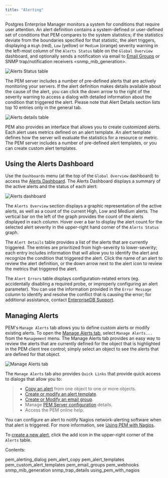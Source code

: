 ```yaml
---
title: "Alerting"
---
```


<div id="pem_alerting" class="registered_link"></div>


Postgres Enterprise Manager monitors a system for conditions that require user attention. An alert definition contains a system-defined or user-defined set of conditions that PEM compares to the system statistics; if the statistics deviate from the boundaries specified for that statistic, the alert triggers, displaying a `High` (red), `Low` (yellow) or `Medium` (orange) severity warning in the left-most column of the `Alerts Status` table on the `Global Overview` dashboard, and optionally sends a notification via email to [Email Groups](../04_toc_pem_features/09_pem_alerting/#pem_email_groups) or <span class="title-ref">SNMP trap/notification receivers &lt;snmp\_mib\_generation&gt;</span>.

![Alerts Status table](../../images/alerts_status_table.png)

The PEM server includes a number of pre-defined alerts that are actively monitoring your servers. If the alert definition makes details available about the cause of the alert, you can click the down arrow to the right of the severity warning to access a dialog with detailed information about the condition that triggered the alert. Please note that Alert Details section lists top 10 entries only in the general tab.

![Alerts details table](../../images/alert_details.png)

PEM also provides an interface that allows you to create customized alerts. Each alert uses metrics defined on an alert template. An alert template defines how the server will evaluate the statistics for a resource or metric. The PEM server includes a number of pre-defined alert templates, or you can create custom alert templates.

## Using the Alerts Dashboard

Use the `Dashboards` menu (at the top of the `Global Overview` dashboard) to access the [Alerts Dashboard](../04_toc_pem_features/01_dashboards/#alerts_dashboard). The Alerts Dashboard displays a summary of the active alerts and the status of each alert:

![Alerts dashboard](../../images/alerts_dashboard.png)

The `Alerts Overview` section displays a graphic representation of the active alerts, as well as a count of the current High, Low and Medium alerts. The vertical bar on the left of the graph provides the count of the alerts displayed in each column. Hover over a bar to display the alert count for the selected alert severity in the upper-right hand corner of the `Alerts Status` graph.

The `Alert Details` table provides a list of the alerts that are currently triggered. The entries are prioritized from high-severity to lower-severity; each entry includes information that will allow you to identify the alert and recognize the condition that triggered the alert. Click the name of an alert to review the alert definition, or the down arrow next to the alert icon to review the metrics that triggered the alert.

The `Alert Errors` table displays configuration-related errors (eg. accidentally disabling a required probe, or improperly configuring an alert parameter). You can use the information provided in the `Error Message` column to identify and resolve the conflict that is causing the error; for additional assistance, contact [EnterpriseDB Support](mailto:support@enterprisedb.com).

## Managing Alerts

PEM's `Manage Alerts` tab allows you to define custom alerts or modify existing alerts. To open the [Manage Alerts tab](../04_toc_pem_features/09_pem_alerting/#pem_alerting_dialog), select `Manage Alerts...` from the `Management` menu. The Manage Alerts tab provides an easy way to review the alerts that are currently defined for the object that is highlighted in the PEM client tree control; simply select an object to see the alerts that are defined for that object.

![Manage Alerts tab](../../images/alerting_manage_alerts.png)

The `Manage Alerts` tab also provides `Quick Links` that provide quick access to dialogs that allow you to:

> -   [Copy an alert](../04_toc_pem_features/09_pem_alerting/#pem_alert_copy) from one object to one or more objects.
> -   [Create or modify an alert template](../04_toc_pem_features/09_pem_alerting/#pem_custom_alert_templates).
> -   [Create or Modify an email group](../04_toc_pem_features/09_pem_alerting/#pem_email_groups).
> -   Manage [PEM Server configuration](../04_toc_pem_features/09_pem_alerting/#pem_email_groups) details.
> -   Access the PEM online help.

You can configure an alert to notify Nagios network-alerting software when that alert is triggered. For more information, see [Using PEM with Nagios](../04_toc_pem_features/09_pem_alerting/#using_pem_with_nagios).

To [create a new alert](../04_toc_pem_features/09_pem_alerting/#pem_alerting_dialog), click the add icon in the upper-right corner of the `Alerts` table.

Contents:

<div class="toctree" maxdepth="2">

pem\_alerting\_dialog pem\_alert\_copy pem\_alert\_templates pem\_custom\_alert\_templates pem\_email\_groups pem\_webhooks snmp\_mib\_generation snmp\_trap\_details using\_pem\_with\_nagios

</div>
